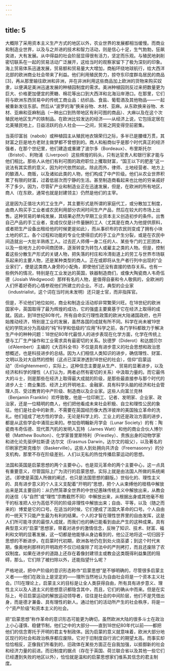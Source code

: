 ```yaml
---
---
---
```

title: 5
---




大概除了采用资本主义生产方式的地区以外，农业世界的发展都相当缓慢。而商业和制造业世界，以及与之并进的技术和智力活动，则是信心十足，生气勃勃，狂飙突进，大有发展。从中得益的社会阶层显得很有活力，坚定而乐观。与殖民地剥削密切联系在一起的贸易活动广泛展开，这给当时的观察家留下了极为深刻的印象。海上贸易体系迅速发展，贸易额和贸易量大大增加，商船环绕地球航行，给大西洋北部的欧洲商业社会带来了利益。他们利用殖民势力，掠夺东印度群岛居民的商品[3]，再从那里输往欧洲和非洲，并在非洲利用这些商品加上欧洲的货物来购买奴隶，以便满足美洲迅速发展的种植园制度的需求。美洲种植园则反过来把数量更为巨大、价格更加便宜的蔗糖、棉花等出口到大西洋和北海沿岸港口。在那里，它们将与欧洲东西贸易中的传统工商业品：纺织品、食盐、葡萄酒及其他物品——一起被重新发往东部。然后从“波罗的海”换来谷物、木材、亚麻。从东欧换来谷物、木材、亚麻和亚麻制品（一种出口到热带地区有利可图的商品）、大麻以及在这个次殖民地地区生产的铁制品。在欧洲比较发达的经济——从经济上说，它包括定居在北美殖民地上，日益活跃的白人社会——之间，贸易之网变得空前密集。

当英印富翁（nabob）或种植园主从殖民地衣锦荣归之际，多半已是腰缠万贯，其财富之巨是地方老财主做梦都不曾想到的。商人和船商似乎是那个时代真正的经济强者，在那个世纪里，他们建造或重建了波尔多（Bordeaux）、布里斯托尔（Bristol）、利物浦（Liverpool）这些辉煌的码头，只有达官贵人和银行家才能与他们相比。那些人从他们有利可图的政府职位上攫取财富，“国王以下的肥差”这一说法有其实质的意义，因为时代依然如此。除此而外，律师、土地经营者、地方上的酿酒人、商贩，以及诸如此类的人物，他们构成了中产阶级。他们从农业世界积累了有限的财富，过着低层次而宁静的生活。甚至制造商看起来也比他的穷亲戚好不了多少。因为，尽管矿产业和制造业正在迅速发展，但是，在欧洲的所有地区，商人（在东欧，通常也就是封建领主）仍然是他们的主宰。

这是因为正值壮大的工业生产，其主要形式是所谓的家庭代工，或分散加工制度，由商人购买手工业者或农民利用部分农闲时间生产产品，然后在较大的市场上出售。这种贸易的单纯发展，其结果必然为早期工业资本主义创造初步的条件。出售自己产品的手工业者，变成仅仅是计件量酬的工人（尤其是在商人为他提供原料，或者把生产设备出租给他的时候更是如此），而从事织布的农民则变成了拥有小块土地的织工。各个过程和功能的专业化使得旧式的手工业产生分裂，或是在农民中间造就出一大批半熟练工人。过去匠人师傅一身二任的人、某些专门的工匠团体，以及一些地方上的中间商团体，逐渐转变为转包人或雇主之类的人物。但是，控制着这些分散生产形式的关键人物，把失落的村庄和冷清街道上的劳工与世界市场联系起来的主要人物，还是某种类型的商人。正在或即将从生产者行列中出现的“企业家们”，便是这类商人身旁的小配角，即使他们还没有直接的依存关系。也有一些例外的情况，特别是在工业发达的英国，铁器制造商们，或像大陶瓷商人韦奇伍德（Josiah Wedgwood）那样有名的人物，是值得自豪和令人敬佩的，全欧洲的人们怀着好奇的心情参观他们所建立的企业。不过，典型的企业家（industrialist，这个词在当时尚未发明）还只是士官，而非指挥官。

但是，不论他们地位如何，商业和制造业活动却非常繁荣兴旺。在18世纪的欧洲国家中，英国取得了最为辉煌的成功，它的强盛主要奠基于它在经济上取得的成就。因此，到18世纪80年代，所有自命实行理性政策的欧洲大陆诸国政府，也开始推动经济，特别是工业的发展，虽然各国的成就有所不同。科学在尚未被19世纪的学院派分为高级的“纯”科学和低级的“应用”科学之前，各门学科都致力于解决生产中的种种问题：18世纪80年代最惊人的进步表现在化学方面，化学在传统上便与工厂生产操作和工业需求具有最密切的关系。狄德罗（Diderot）和达朗贝尔（d’Alembert）主编的《大百科全书》不仅是具有进步意义的社会思想和政治思想概述，也是科技进步的总结。因为人们相信人类知识的进步，确信理性、财富、文明以及对大自然的控制（这点已深深渗透到18世纪的社会），信仰“启蒙运动”（Enlightenment），实际上，这种信念主要是从生产、贸易的显著进步，以及经济和科学的理性（人们认为，两者必然有密切的关系）中汲取力量的。而它最伟大的斗士，则是那些在经济上取得最大成就的阶级，是那些最直接参与那个时代的进步人士：商业集团、经济上的开明地主、金融家、具有科学头脑的经济和社会管理人员、受过教育的中产阶级、制造商以及企业家。这些人向富兰克林（Benjamin Franklin）欢呼致敬，他是一位印刷工、记者、发明家、企业家、政治家，还是一位精明的商人，他们把他看成未来社会积极、自立和理性公民的象征。他们是社会中的新贵，不需要在英国经历像大西洋彼岸的美国独立革命的洗礼。他们组成了地方性的学会，无论是科学上的、工业上的还是政治方面的进步，都是从这些学会中涌现出来的。参加伯明翰新月学会（Lunar Society）的有：陶瓷商韦奇伍德、现代蒸汽机的发明人瓦特（James Watt）和他的商业合伙人博尔顿（Matthew Boulton）、化学家普里斯特利（Priestley）、贵族出身的动物学家和进化论先驱伊拉斯谟·达尔文（Erasmus Darwin，达尔文的祖父），以及著名的印刷家巴斯克维尔（Baskerville）。这些人到处拥向共济会（Freemasonry）的分支机构，那里不存在阶级差别，人们以无私的热忱传播启蒙运动的思想。

法国和英国是启蒙思想的两个主要中心，也是双元革命的两个主要中心，这一点具有重要意义，尽管国际上广为流行的启蒙思想，实际上就是由法国人所做的系统阐述。（即使是英国人所做的阐述，也只是法国思想的翻版。）世俗化的、理性主义的、具有进步意义的个人主义支配着“开明的”思想，把个人从束缚他的桎梏中解放出来是其主要目的：从仍然笼罩全世界的中世纪愚昧传统主义中解放出来，从教会的迷信（与“自然”或“理性”宗教截然不同）中解放出来，从根据出身或其他毫不相干的标准把人分为高低不同的阶级非理性中解放出来；自由、平等，以及（随之而来的）博爱是它的口号。在适当的时候，它们便成了法国大革命的口号。个人自由的一统天下只能产生最为有利的结果。个人的才智在理性世界里的自由发挥，这是人们所可能寻求的最惊人成就，而我们也的确已能看到由此产生的这种成果。具有典型意义的“启蒙”思想家，带着对进步的激情信念，反映了知识、技术、财富、福利和文明的显著发展，这一切都是他能够从身边看到的，他公正地将这一切归因于思想的不断进步。在启蒙时代初期，欧洲各地仍在到处火烧巫婆；到这个时代末期，像奥地利那样的开明政府不仅已经废除了司法中的严刑拷打，而且还废除了农奴制度。如果在进步的道路上还存在着像封建领主或教会这类既得利益集团的阻碍，那么，它们除了被扫除以外，还能指望什么呢？

严格地说，把中产阶级的意识形态称作“启蒙思想”是不够明确的，尽管很多启蒙主义者——他们在政治上是坚定的——理所当然地认为自由社会将是一个资本主义社会。[11]在理论上，启蒙主义的目标是让全人类获得自由，所有具有进步意义、理性主义以及人道主义的思想意识都隐含其中，而且，它们的确从中而来。但是在实际上，号召启蒙运动的解放运动领导者，往往是社会的中间阶层，他们不是凭借出身，而是德才兼备、具有理性的新人。通过他们的活动所产生的社会秩序，将是一个“资产阶级”和资本主义的社会。

把“启蒙思想”称作革命的意识形态可能更为确切，虽然欧洲大陆的很多斗士在政治上小心谨慎、稳健节制，他们之中的大部分——直到18世纪80年代以前——都把他们的信念寄托于开明的君主专制政体。因为启蒙的意义就意味着，欧洲大部分地区现行的社会和政治秩序都应废除。它对于旧制度自行消亡的期望太高。而事实却恰恰相反，正像我们所看到的，旧政体在某些方面正在自我加强，以抵御新的社会和经济力量的前进。而旧制度的据点（存在于英国、荷兰联合省以及其他一些它们已经遭到失败的地区以外），恰恰就是温和的启蒙思想家们维系其信念的君主制度。